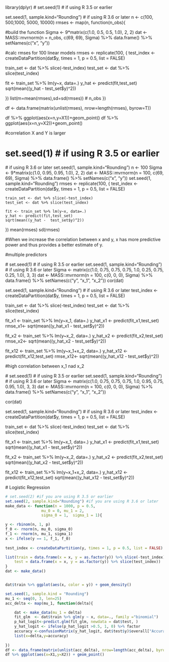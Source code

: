 library(dplyr)
# set.seed(1) # if using R 3.5 or earlier


set.seed(1, sample.kind="Rounding") # if using R 3.6 or later
n <- c(100, 500,1000, 5000, 10000)
rmses <- map(n, function(n_obs){

  #build the function
  Sigma <- 9*matrix(c(1.0, 0.5, 0.5, 1.0), 2, 2)
  dat <- MASS::mvrnorm(n = n_obs, c(69, 69), Sigma) %>%
    data.frame() %>% setNames(c("x", "y"))

  #calc rmses for 100 linear models
  rmses <- replicate(100, {
  test_index <- createDataPartition(dat$y, times = 1, p = 0.5, list = FALSE)

  train_set <- dat %>% slice(-test_index)
  test_set <- dat %>% slice(test_index)

  fit <- train_set %>% lm(y~x, data=.)
  y_hat <- predict(fit,test_set)
  sqrt(mean((y_hat -  test_set$y)^2))

})
  list(m=mean(rmses),sd=sd(rmses))
 # n_obs
  })

df <- data.frame(matrix(unlist(rmses), nrow=length(rmses), byrow=T))

df %>% ggplot(aes(x=n,y=X1))+geom_point()
df %>% ggplot(aes(x=n,y=X2))+geom_point()



#correlation X and Y is larger

# set.seed(1) # if using R 3.5 or earlier
 # if using R 3.6 or later
set.seed(1, sample.kind="Rounding")
n <- 100
Sigma <- 9*matrix(c(1.0, 0.95, 0.95, 1.0), 2, 2)
dat <- MASS::mvrnorm(n = 100, c(69, 69), Sigma) %>%
  data.frame() %>% setNames(c("x", "y"))
set.seed(1, sample.kind="Rounding")
rmses <- replicate(100, {
    test_index <- createDataPartition(dat$y, times = 1, p = 0.5, list = FALSE)

    train_set <- dat %>% slice(-test_index)
    test_set <- dat %>% slice(test_index)

    fit <- train_set %>% lm(y~x, data=.)
    y_hat <- predict(fit,test_set)
    sqrt(mean((y_hat -  test_set$y)^2))

  })
  mean(rmses)
  sd(rmses)

  #When we increase the correlation between x and y, x has more predictive power and thus provides a better estimate of y.




  #multiple predictors

  # set.seed(1) # if using R 3.5 or earlier
  set.seed(1, sample.kind="Rounding") # if using R 3.6 or later
  Sigma <- matrix(c(1.0, 0.75, 0.75, 0.75, 1.0, 0.25, 0.75, 0.25, 1.0), 3, 3)
  dat <- MASS::mvrnorm(n = 100, c(0, 0, 0), Sigma) %>%
    data.frame() %>% setNames(c("y", "x_1", "x_2"))
  cor(dat)

  set.seed(1, sample.kind="Rounding") # if using R 3.6 or later
  test_index <- createDataPartition(dat$y, times = 1, p = 0.5, list = FALSE)

  train_set <- dat %>% slice(-test_index)
  test_set <- dat %>% slice(test_index)

  fit_x1 <- train_set %>% lm(y~x_1, data=.)
  y_hat_x1 <- predict(fit_x1,test_set)
  rmse_x1<- sqrt(mean((y_hat_x1 -  test_set$y)^2))


  fit_x2 <- train_set %>% lm(y~x_2, data=.)
  y_hat_x2 <- predict(fit_x2,test_set)
  rmse_x2<- sqrt(mean((y_hat_x2 -  test_set$y)^2))


  fit_x12 <- train_set %>% lm(y~x_1+x_2, data=.)
  y_hat_x12 <- predict(fit_x12,test_set)
  rmse_x12<- sqrt(mean((y_hat_x12 -  test_set$y)^2))


  #high correlation between x_1 nad x_2

  # set.seed(1) # if using R 3.5 or earlier
  set.seed(1, sample.kind="Rounding") # if using R 3.6 or later
  Sigma <- matrix(c(1.0, 0.75, 0.75, 0.75, 1.0, 0.95, 0.75, 0.95, 1.0), 3, 3)
  dat <- MASS::mvrnorm(n = 100, c(0, 0, 0), Sigma) %>%
    data.frame() %>% setNames(c("y", "x_1", "x_2"))


  cor(dat)

  set.seed(1, sample.kind="Rounding") # if using R 3.6 or later
  test_index <- createDataPartition(dat$y, times = 1, p = 0.5, list = FALSE)

  train_set <- dat %>% slice(-test_index)
  test_set <- dat %>% slice(test_index)

  fit_x1 <- train_set %>% lm(y~x_1, data=.)
  y_hat_x1 <- predict(fit_x1,test_set)
  sqrt(mean((y_hat_x1 -  test_set$y)^2))


  fit_x2 <- train_set %>% lm(y~x_2, data=.)
  y_hat_x2 <- predict(fit_x2,test_set)
  sqrt(mean((y_hat_x2 -  test_set$y)^2))


  fit_x12 <- train_set %>% lm(y~x_1+x_2, data=.)
  y_hat_x12 <- predict(fit_x12,test_set)
  sqrt(mean((y_hat_x12 -  test_set$y)^2))
  
  
  # Logistic Regression
```r
  
# set.seed(2) #if you are using R 3.5 or earlier
set.seed(2, sample.kind="Rounding") #if you are using R 3.6 or later
make_data <- function(n = 1000, p = 0.5, 
				mu_0 = 0, mu_1 = 2, 
				sigma_0 = 1,  sigma_1 = 1){

y <- rbinom(n, 1, p)
f_0 <- rnorm(n, mu_0, sigma_0)
f_1 <- rnorm(n, mu_1, sigma_1)
x <- ifelse(y == 1, f_1, f_0)
  
test_index <- createDataPartition(y, times = 1, p = 0.5, list = FALSE)

list(train = data.frame(x = x, y = as.factor(y)) %>% slice(-test_index),
	test = data.frame(x = x, y = as.factor(y)) %>% slice(test_index))
}
dat <- make_data()


dat$train %>% ggplot(aes(x, color = y)) + geom_density()

set.seed(1, sample.kind = "Rounding")
mu_1 <- seq(0, 3, len=25)
acc_delta <- map(mu_1, function(delta){

    dat <- make_data(mu_1 = delta)
    fit_glm  <- dat$train %>% glm(y ~ x, data=., family ="binomial")
    p_hat_logit<-predict.glm(fit_glm, newdata = dat$test, )
    y_hat_logit <- ifelse(p_hat_logit >0.5, 1, 0) %>% factor
    accuracy <-confusionMatrix(y_hat_logit, dat$test$y)$overall["Accuracy"]
    list(x=delta,y=accuracy)
  
})
df <- data.frame(matrix(unlist(acc_delta), nrow=length(acc_delta), byrow=T))
df %>% ggplot(aes(x=X1,y=X2)) + geom_point()
```
  

